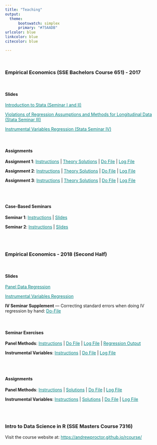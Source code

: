 ```yaml
---
title: "Teaching"
output:
  theme: 
      bootswatch: simplex
      primary: "#75AADB"
urlcolor: blue
linkcolor: blue	
citecolor: blue

---
```


<br />

### **Empirical Economics (SSE Bachelors Course 651) - 2017**

<br />
<div class = "col-xs-11 col-md-12">

#### **Slides**

  <a href="https://andrewproctor.github.io/assets/StataSeminar1and2.pdf" 
  style="color:teal;">Introduction to Stata (Seminar I and II)</a>
  
  <a href="https://andrewproctor.github.io/assets/StataSeminar3.pdf" 
  style="color:teal;">Violations of Regression Assumptions and Methods for Longitudinal Data (Stata Seminar III)</a><br>
  
  <a href="https://andrewproctor.github.io/assets/StataSeminar4.pdf" 
  style="color:teal;">Instrumental Variables Regression (Stata Seminar IV)</a><br><br /><br />
  
  
</div>
<div class = "row">
<div class = "col-md-6">
<div class = "col-xs-1 col-md-0"></div>
<div class = "col-xs-11 col-md-12">
#### **Assignments**

**Assignment 1**: <a href="https://andrewproctor.github.io/assets/Assignment-1.pdf" style="color:teal;">Instructions</a> | 
  <a href="https://andrewproctor.github.io/assets/Assignment-1-Theory-Solutions.pdf" style="color:teal;">Theory Solutions</a> | 
  <a href="https://andrewproctor.github.io/assets/Assignment-1-do-file.pdf" style="color:teal;">Do File</a> | 
  <a href="https://andrewproctor.github.io/assets/Assignment-1-log-file.txt" style="color:teal;">Log File</a>

**Assignment 2**: <a href="https://andrewproctor.github.io/assets/Assignment-2.pdf" style="color:teal;">Instructions</a> | 
  <a href="https://andrewproctor.github.io/assets/Assignment-2-Theory-Solutions.pdf" style="color:teal;">Theory Solutions</a> | 
  <a href="https://andrewproctor.github.io/assets/Assignment-2-do-file.pdf" style="color:teal;">Do File</a>  | 
  <a href="https://andrewproctor.github.io/assets/Assignment-2-log-file.txt" style="color:teal;">Log File</a>

**Assignment 3**: <a href="https://andrewproctor.github.io/assets/Assignment-3.pdf" style="color:teal;">Instructions</a> | 
  <a href="https://andrewproctor.github.io/assets/Assignment-3-Theory-Solutions.pdf" style="color:teal;">Theory Solutions</a> | 
  <a href="https://andrewproctor.github.io/assets/Assignment-3-do-file.pdf" style="color:teal;">Do File</a> | 
  <a href="https://andrewproctor.github.io/assets/Assignment-3-log-file.pdf" style="color:teal;">Log File</a>
  
<br /><br />

</div></div>
<div class = "col-md-6">
<div class = "col-xs-1 col-md-0"></div>
<div class = "col-xs-11 col-md-12">

#### **Case-Based Seminars**

**Seminar 1**: <a href="https://andrewproctor.github.io/assets/Case-Based-Seminar-1-Instructions.pdf" style="color:teal;">Instructions</a> | 
  <a href="https://andrewproctor.github.io/assets/Case-Based-Seminar-1-Slides.pdf" style="color:teal;">Slides</a>
  
**Seminar 2**: <a href="https://andrewproctor.github.io/assets/Case-Based-Seminar-2-Instructions.pdf" style="color:teal;">Instructions</a> | 
  <a href="https://andrewproctor.github.io/assets/Case-Based-Seminar-2-Slides.pdf" style="color:teal;">Slides</a>
  
<br>
<br>

</div></div>

### **Empirical Economics - 2018 (Second Half)**

<br>

<div class = "col-xs-11 col-md-12">

#### **Slides**

<a href="https://andrewproctor.github.io/assets/panelseminar_slides_2018.pdf" style="color:teal;">Panel Data Regression</a>
  
<a href="https://andrewproctor.github.io/assets/IVseminar_slides_2018.pdf" style="color:teal;">Instrumental Variables Regression</a> 
  
**IV Seminar Supplement** --- Correcting standard errors when doing IV regression by hand: <a href="https://andrewproctor.github.io/assets/Correcting_SE.do" style="color:teal;">Do-File</a><br><br /><br />
  
</div>
<div class = "row">
<div class = "col-md-6">
<div class = "col-xs-1 col-md-0"></div>
<div class = "col-xs-11 col-md-12">
#### **Seminar Exercises**

**Panel Methods**: <a href="https://andrewproctor.github.io/assets/panel_exercise_2018_instructions.pdf" style="color:teal;">Instructions</a> | 
  <a href="https://andrewproctor.github.io/assets/panel_exercise_solutions.do" style="color:teal;">Do File</a> | 
  <a href="https://andrewproctor.github.io/assets/panel_exercise_solutions_log.txt" style="color:teal;">Log File</a> | 
  <a href="https://andrewproctor.github.io/assets/panel_exercise_regoutput.doc" style="color:teal;">Regression Output</a>

**Instrumental Variables**: <a href="https://andrewproctor.github.io/assets/IV_exercise_instructions.pdf" style="color:teal;">Instructions</a> | 
  <a href="https://andrewproctor.github.io/assets/IV_exercise_solutions.do" style="color:teal;">Do File</a> | 
  <a href="https://andrewproctor.github.io/assets/IV_exercise_solutions_log.txt" style="color:teal;">Log File</a> 
  
<br /><br />

</div></div>
<div class = "col-md-6">
<div class = "col-xs-1 col-md-0"></div>
<div class = "col-xs-11 col-md-12">
#### **Assignments**

**Panel Methods**: <a href="https://andrewproctor.github.io/assets/panel_assignment_2018_instructions.pdf" style="color:teal;">Instructions</a> | 
  <a href="https://andrewproctor.github.io/assets/panel_assignment_2018_solutions.pdf" style="color:teal;">Solutions</a> | 
  <a href="https://andrewproctor.github.io/assets/panel_assignment_2018_solutions.do" style="color:teal;">Do File</a> | 
  <a href="https://andrewproctor.github.io/assets/panel_assignment_2018_solutions_log.txt" style="color:teal;">Log File</a>

**Instrumental Variables**: <a href="https://andrewproctor.github.io/assets/IV_assignment_2018_instructions.pdf" style="color:teal;">Instructions</a> | 
  <a href="https://andrewproctor.github.io/assets/IV_assignment_2018_solutions.pdf" style="color:teal;">Solutions</a> | 
  <a href="https://andrewproctor.github.io/assets/IV_assignment_2018_solutions.do" style="color:teal;">Do File</a> | 
  <a href="https://andrewproctor.github.io/assets/IV_assignment_2018_solutions_log.txt" style="color:teal;">Log File</a>



<br>
<br>
</div>
</div>

### **Intro to Data Science in R (SSE Masters Course 7316)**
Visit the course website at:  <a href="https://andrewproctor.github.io/rcourse/" style="color:teal;">https://andrewproctor.github.io/rcourse/</a>



